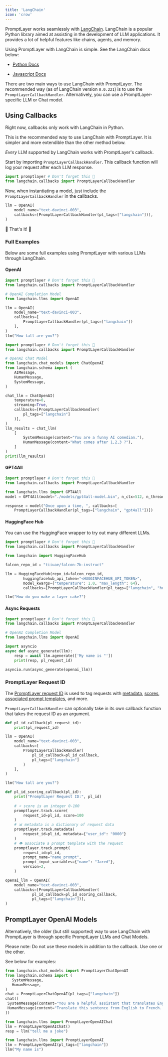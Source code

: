 ```yaml
---
title: 'LangChain'
icon: 'crow'
---
```


PromptLayer works seamlessly with [LangChain](https://langchain.readthedocs.io). LangChain is a popular Python library aimed at assisting in the development of LLM applications. It provides a lot of helpful features like chains, agents, and memory.

Using PromptLayer with LangChain is simple. See the LangChain docs below:

- [Python Docs](https://python.langchain.com/docs/modules/model_io/models/llms/integrations/promptlayer_openai)

- [Javascript Docs](https://js.langchain.com/docs/modules/models/llms/integrations#promptlayeropenai)

There are two main ways to use LangChain with PromptLayer. The recommended way (as of LangChain version `0.0.221`) is to use the `PromptLayerCallbackHandler`. Alternatively, you can use a PromptLayer-specific LLM or Chat model.

## Using Callbacks

<Info>Right now, callbacks only work with LangChain in Python.</Info>

This is the recommended way to use LangChain with PromptLayer. It is simpler and more extendible than the other method below. 

_Every_ LLM supported by LangChain works with PromptLayer's callback.

Start by importing `PromptLayerCallbackHandler`. This callback function will log your request after each LLM response.

```python
import promptlayer # Don't forget this 🍰
from langchain.callbacks import PromptLayerCallbackHandler
```

Now, when instantiating a model, just include the `PromptLayerCallbackHandler` in the callbacks.

```python
llm = OpenAI(
    model_name="text-davinci-003",
    callbacks=[PromptLayerCallbackHandler(pl_tags=["langchain"])],
)
```
🎉 That's it! 🎉

### Full Examples

Below are some full examples using PromptLayer with various LLMs through LangChain.

#### OpenAI

<CodeGroup>

```python Completion
import promptlayer # Don't forget this 🍰
from langchain.callbacks import PromptLayerCallbackHandler

# OpenAI Completion Model
from langchain.llms import OpenAI

llm = OpenAI(
    model_name="text-davinci-003",
    callbacks=[
        PromptLayerCallbackHandler(pl_tags=["langchain"])
    ],
)
llm("How tall are you?")
```


```python Chat
import promptlayer # Don't forget this 🍰
from langchain.callbacks import PromptLayerCallbackHandler

# OpenAI Chat Model
from langchain.chat_models import ChatOpenAI
from langchain.schema import (
    AIMessage,
    HumanMessage,
    SystemMessage,
)

chat_llm = ChatOpenAI(
    temperature=0,
    streaming=True,
    callbacks=[PromptLayerCallbackHandler(
        pl_tags=["langchain"]
    )],
)
llm_results = chat_llm(
    [
        SystemMessage(content="You are a funny AI comedian."),
        HumanMessage(content="What comes after 1,2,3 ?"),
    ]
)
print(llm_results)
```

</CodeGroup>

#### GPT4All

```python
import promptlayer # Don't forget this 🍰
from langchain.callbacks import PromptLayerCallbackHandler

from langchain.llms import GPT4All
model = GPT4All(model="./models/gpt4all-model.bin", n_ctx=512, n_threads=8)

response = model("Once upon a time, ", callbacks=[
    PromptLayerCallbackHandler(pl_tags=["langchain", "gpt4all"])])
```

#### HuggingFace Hub

You can use the HuggingFace wrapper to try out many different LLMs.

```python
import promptlayer # Don't forget this 🍰
from langchain.callbacks import PromptLayerCallbackHandler

from langchain import HuggingFaceHub

falcon_repo_id = "tiiuae/falcon-7b-instruct"

llm = HuggingFaceHub(repo_id=falcon_repo_id, 
        huggingfacehub_api_token="<HUGGINFACEHUB_API_TOKEN>", 
        model_kwargs={"temperature": 1.0, "max_length": 64}, 
        callbacks=[PromptLayerCallbackHandler(pl_tags=["langchain", "huggingface"])])

llm("How do you make a layer cake?")
````

#### Async Requests

```python
import promptlayer # Don't forget this 🍰
from langchain.callbacks import PromptLayerCallbackHandler

# OpenAI Completion Model
from langchain.llms import OpenAI

import asyncio
async def async_generate(llm):
    resp = await llm.agenerate(['My name is "'])
    print(resp, pl_request_id)

asyncio.run(async_generate(openai_llm))
```


### PromptLayer Request ID

The [PromptLayer request ID](/features/prompt-history/request-id) is used to tag requests with [metadata](/features/prompt-history/metadata), [scores](/features/prompt-history/scoring-requests), [associated prompt templates](/features/prompt-history/tracking-templates), and more.

`PromptLayerCallbackHandler` can optionally take in its own callback function that takes the request ID as an argument.

<CodeGroup> 

```python Simple
def pl_id_callback(pl_request_id):
    print(pl_request_id)

llm = OpenAI(
    model_name="text-davinci-003",
    callbacks=[
        PromptLayerCallbackHandler(
            pl_id_callback=pl_id_callback, 
            pl_tags=["langchain"]
        )
    ],
)

llm("How tall are you?")
```

```python Full Example
def pl_id_scoring_callback(pl_id):
    print("PromptLayer Request ID:", pl_id)
    
    # ⭐ score is an integer 0-100
    promptlayer.track.score(
        request_id=pl_id, score=100
    )
    # 📊 metadata is a dictionary of request data
    promptlayer.track.metadata(
        request_id=pl_id, metadata={"user_id": "0000"}
    )
    # 👁️ associate a prompt template with the request
    promptlayer.track.prompt(
        request_id=pl_id,
        prompt_name="name_prompt",
        prompt_input_variables={"name": "Jared"},
        version=2,
    )

openai_llm = OpenAI(
    model_name="text-davinci-003",
    callbacks=[PromptLayerCallbackHandler(
            pl_id_callback=pl_id_scoring_callback, 
            pl_tags=["langchain"])],
)
```

</CodeGroup>


## PromptLayer OpenAI Models

Alternatively, the older (but still supported) way to use LangChain with PromptLayer is through specific PromptLayer LLMs and Chat Models.

Please note: Do not use these models in addition to the callback. Use one or the other.

See below for examples:

<CodeGroup>

 ```python Chat (Recommended)
from langchain.chat_models import PromptLayerChatOpenAI
from langchain.schema import (
    SystemMessage,
    HumanMessage,
)
chat = PromptLayerChatOpenAI(pl_tags=["langchain"])
chat([
  SystemMessage(content="You are a helpful assistant that translates English to French."),
  HumanMessage(content="Translate this sentence from English to French. I love programming.")
])
```

```python Chat (Alternate)
from langchain.llms import PromptLayerOpenAIChat
llm = PromptLayerOpenAIChat()
resp = llm("tell me a joke")
```

```python Completion
from langchain.llms import PromptLayerOpenAI
llm = PromptLayerOpenAI(pl_tags=["langchain"])
llm("My name is")
```

</CodeGroup>
    